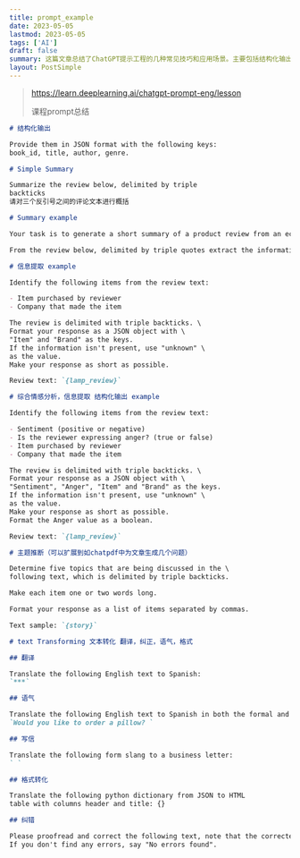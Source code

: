 ```yaml
---
title: prompt_example
date: 2023-05-05
lastmod: 2023-05-05
tags: ['AI']
draft: false
summary: 这篇文章总结了ChatGPT提示工程的几种常见技巧和应用场景。主要包括结构化输出、文本摘要、信息提取、情感分析、主题推断以及文本转换(如翻译、语气调整、格式转换等)。这些技巧可以帮助用户更有效地利用ChatGPT完成各种自然语言处理任务。
layout: PostSimple
---
```


> https://learn.deeplearning.ai/chatgpt-prompt-eng/lesson
>
> 课程prompt总结

```markdown
# 结构化输出

Provide them in JSON format with the following keys:
book_id, title, author, genre.
```

```markdown
# Simple Summary

Summarize the review below, delimited by triple
backticks
请对三个反引号之间的评论文本进行概括
```

```markdown
# Summary example

Your task is to generate a short summary of a product review from an ecommerce site to give feedback to the pricing deparmtment, responsible for determining the price of the product.

From the review below, delimited by triple quotes extract the information relevant to shipping and delivery. Limit to 30 words.
```

```markdown
# 信息提取 example

Identify the following items from the review text:

- Item purchased by reviewer
- Company that made the item

The review is delimited with triple backticks. \
Format your response as a JSON object with \
"Item" and "Brand" as the keys.
If the information isn't present, use "unknown" \
as the value.
Make your response as short as possible.

Review text: `{lamp_review}`
```

```markdown
# 综合情感分析，信息提取 结构化输出 example

Identify the following items from the review text:

- Sentiment (positive or negative)
- Is the reviewer expressing anger? (true or false)
- Item purchased by reviewer
- Company that made the item

The review is delimited with triple backticks. \
Format your response as a JSON object with \
"Sentiment", "Anger", "Item" and "Brand" as the keys.
If the information isn't present, use "unknown" \
as the value.
Make your response as short as possible.
Format the Anger value as a boolean.

Review text: `{lamp_review}`
```

```markdown
# 主题推断（可以扩展到如chatpdf中为文章生成几个问题）

Determine five topics that are being discussed in the \
following text, which is delimited by triple backticks.

Make each item one or two words long.

Format your response as a list of items separated by commas.

Text sample: `{story}`
```

```markdown
# text Transforming 文本转化 翻译，纠正，语气，格式

## 翻译

Translate the following English text to Spanish:
`***`

## 语气

Translate the following English text to Spanish in both the formal and informal forms:
`Would you like to order a pillow? `

## 写信

Translate the following form slang to a business letter:
` `

## 格式转化

Translate the following python dictionary from JSON to HTML
table with columns header and title: {}

## 纠错

Please proofread and correct the following text, note that the corrected text remains in the original language, and there is no need to output the original text.
If you don't find any errors, say "No errors found".
```
